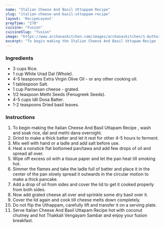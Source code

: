 ---
name: "Italian Cheese And Basil Uttappam Recipe"
slug: "italian-cheese-and-basil-uttappam-recipe"
layout: 'RecipeLayout'
prepTime: "270"
cuisine: "Fusion"
cuisineSlug: "fusion"
image: "https://www.archanaskitchen.com/images/archanaskitchen/1-Author/Shaheen_Ali/ITALIAN_CHEESE_AND_BASIL_UTTAPPAM.jpg"
excerpt: "To begin making the Italian Cheese And Basil Uttapam Recipe , wash and soak rice, dal and methi dana overnight"
---

### Ingredients

- 3 cups Rice.
- 1 cup White Urad Dal (Whole).
- 4-5 teaspoons Extra Virgin Olive Oil - or any other cooking oil.
- 1 tablespoon Salt.
- 1 cup Parmesan cheese - grated.
- 1/2 teaspoon Methi Seeds (Fenugreek Seeds).
- 4-5 cups Idli Dosa Batter.
- 1-2 teaspoons Dried basil leaves.

### Instructions

1. To begin making the Italian Cheese And Basil Uttapam Recipe , wash and soak rice, dal and methi dana overnight.
1. Grind to make a thick batter and let it rest for other 4-5 hours to ferment.
1. Mix well with hand or a ladle and add salt before use.
1. Heat a nonstick flat bottomed pan/tawa and add few drops of oil and spread all over.
1. Wipe off excess oil with a tissue paper and let the pan heat till smoking hot.
1. Simmer the flames and take the ladle full of batter and place it in the center of the pan slowly spread it outwards in the circular motion to make a thick pancake.
1. Add a drop of oil from sides and cover the lid to get it cooked properly from both sides.
1. Now add grated cheese all over and sprinkle some dry basil over it.
1. Cover the lid again and cook till cheese melts down completely.
1. Do not flip the Uthappam, carefully lift and transfer it on a serving plate.
1. Serve Italian Cheese And Basil Uttapam Recipe hot with coconut chutney and hot Thakkali Vengayam Sambar and enjoy your fusion breakfast.
